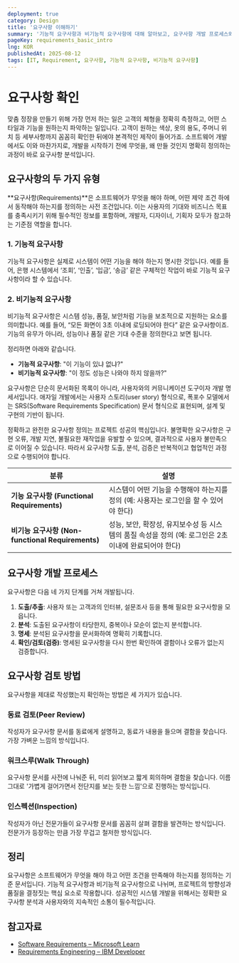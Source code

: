 ```yaml
---
deployment: true
category: Design
title: '요구사항 이해하기'
summary: '기능적 요구사항과 비기능적 요구사항에 대해 알아보고, 요구사항 개발 프로세스와 검토 방법을 단계별로 알아봅시다.'
pageKey: requirements_basic_intro
lng: KOR
publishedAt: 2025-08-12
tags: [IT, Requirement, 요구사항, 기능적 요구사항, 비기능적 요구사항]
---
```


# 요구사항 확인

맞춤 정장을 만들기 위해 가장 먼저 하는 일은 고객의 체형을 정확히 측정하고, 어떤 스타일과 기능을 원하는지 파악하는 일입니다. 고객이 원하는 색상, 옷의 용도, 주머니 위치 등 세부사항까지 꼼꼼히 확인한 뒤에야 본격적인 제작이 들어가죠. 소프트웨어 개발에서도 이와 마찬가지로, 개발을 시작하기 전에 무엇을, 왜 만들 것인지 명확히 정의하는 과정이 바로 요구사항 분석입니다.


## 요구사항의 두 가지 유형

**요구사항(Requirements)**은 소프트웨어가 무엇을 해야 하며, 어떤 제약 조건 하에서 동작해야 하는지를 정의하는 사전 조건입니다. 이는 사용자의 기대와 비즈니스 목표를 충족시키기 위해 필수적인 정보를 포함하며, 개발자, 디자이너, 기획자 모두가 참고하는 기준점 역할을 합니다.


### 1. 기능적 요구사항

기능적 요구사항은 실제로 시스템이 어떤 기능을 해야 하는지 명시한 것입니다. 예를 들어, 은행 시스템에서 ‘조회’, ‘인출’, ‘입금’, ‘송금’ 같은 구체적인 작업이 바로 기능적 요구사항이라 할 수 있습니다.

### 2. 비기능적 요구사항

비기능적 요구사항은 시스템 성능, 품질, 보안처럼 기능을 보조적으로 지원하는 요소를 의미합니다. 예를 들어, “모든 화면이 3초 이내에 로딩되어야 한다” 같은 요구사항이죠. 기능의 유무가 아니라, 성능이나 품질 같은 기대 수준을 정의한다고 보면 됩니다.



정리하면 아래와 같습니다.

- **기능적 요구사항**: "이 기능이 있냐 없냐?"
- **비기능적 요구사항**: "이 정도 성능은 나와야 하지 않을까?"

요구사항은 단순히 문서화된 목록이 아니라, 사용자와의 커뮤니케이션 도구이자 개발 명세서입니다. 애자일 개발에서는 사용자 스토리(user story) 형식으로, 폭포수 모델에서는 SRS(Software Requirements Specification) 문서 형식으로 표현되며, 설계 및 구현의 기반이 됩니다.



정확하고 완전한 요구사항 정의는 프로젝트 성공의 핵심입니다. 불명확한 요구사항은 구현 오류, 개발 지연, 불필요한 재작업을 유발할 수 있으며, 결과적으로 사용자 불만족으로 이어질 수 있습니다. 따라서 요구사항 도출, 분석, 검증은 반복적이고 협업적인 과정으로 수행되어야 합니다.



| 분류                                         | 설명                                                            |
| ------------------------------------------ | ------------------------------------------------------------- |
| **기능 요구사항  (Functional Requirements)**      | 시스템이 어떤 기능을 수행해야 하는지를 정의 (예: 사용자는 로그인을 할 수 있어야 한다)            |
| **비기능 요구사항  (Non-functional Requirements)** | 성능, 보안, 확장성, 유지보수성 등 시스템의 품질 속성을 정의 (예: 로그인은 2초 이내에 완료되어야 한다) |

## 요구사항 개발 프로세스

요구사항은 다음 네 가지 단계를 거쳐 개발됩니다.

1. **도출/추출**: 사용자 또는 고객과의 인터뷰, 설문조사 등을 통해 필요한 요구사항을 모읍니다.
2. **분석**: 도출된 요구사항이 타당한지, 중복이나 모순이 없는지 분석합니다.
3. **명세**: 분석된 요구사항을 문서화하여 명확히 기록합니다.
4. **확인/검토(검증)**: 명세된 요구사항을 다시 한번 확인하여 결함이나 오류가 없는지 검증합니다.

## 요구사항 검토 방법

요구사항을 제대로 작성했는지 확인하는 방법은 세 가지가 있습니다.

### **동료 검토(Peer Review)**
작성자가 요구사항 문서를 동료에게 설명하고, 동료가 내용을 들으며 결함을 찾습니다. 가장 가벼운 느낌의 방식입니다.

### **워크스루(Walk Through)**
요구사항 문서를 사전에 나눠준 뒤, 미리 읽어보고 짧게 회의하며 결함을 찾습니다. 이름 그대로 '가볍게 걸어가면서 전단지를 보는 듯한 느낌'으로 진행하는 방식입니다.

### **인스펙션(Inspection)**
작성자가 아닌 전문가들이 요구사항 문서를 꼼꼼히 살펴 결함을 발견하는 방식입니다. 전문가가 등장하는 만큼 가장 무겁고 철저한 방식입니다.

## 정리

요구사항은 소프트웨어가 무엇을 해야 하고 어떤 조건을 만족해야 하는지를 정의하는 기준 문서입니다. 기능적 요구사항과 비기능적 요구사항으로 나뉘며, 프로젝트의 방향성과 품질을 결정짓는 핵심 요소로 작용합니다. 성공적인 시스템 개발을 위해서는 정확한 요구사항 분석과 사용자와의 지속적인 소통이 필수적입니다.

## 참고자료

* [Software Requirements – Microsoft Learn](https://learn.microsoft.com/en-us/azure/architecture/best-practices/requirements)
* [Requirements Engineering – IBM Developer](https://developer.ibm.com/articles/ba-requirements/)
